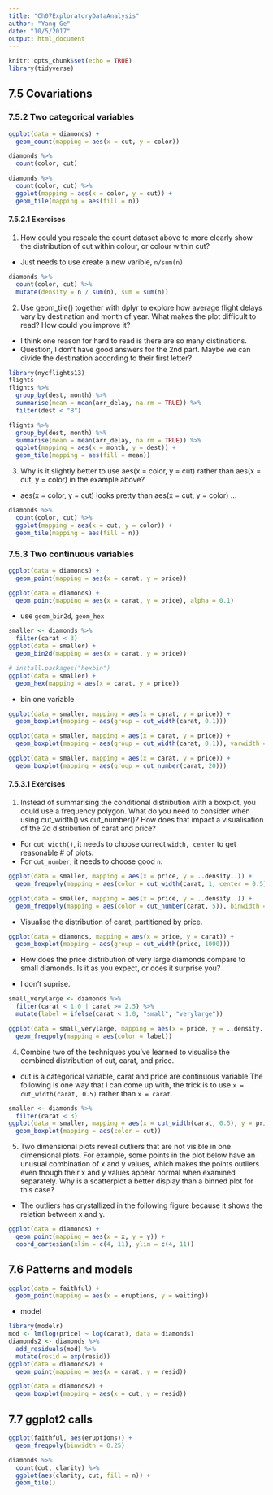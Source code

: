 ```yaml
---
title: "Ch07ExploratoryDataAnalysis"
author: "Yang Ge"
date: "10/5/2017"
output: html_document
---
```


```r
knitr::opts_chunk$set(echo = TRUE)
library(tidyverse)
```

## 7.5 Covariations

### 7.5.2 Two categorical variables

```r
ggplot(data = diamonds) +
  geom_count(mapping = aes(x = cut, y = color))
```
```r
diamonds %>%
  count(color, cut)

diamonds %>%
  count(color, cut) %>%
  ggplot(mapping = aes(x = color, y = cut)) +
  geom_tile(mapping = aes(fill = n))

```

#### 7.5.2.1 Exercises

1. How could you rescale the count dataset above to more clearly show the
    distribution of cut within colour, or colour within cut?

* Just needs to use create a new varible, `n/sum(n)`

```r
diamonds %>%
  count(color, cut) %>%
  mutate(density = n / sum(n), sum = sum(n))
```

2. Use geom_tile() together with dplyr to explore how average flight delays 
   vary by destination and month of year. What makes the plot difficult to read?
   How could you improve it?
   
* I think one reason for hard to read is there are so many distinations.
* Question, I don't have good answers for the 2nd part. Maybe we can divide the destination
  according to their first letter?

```r
library(nycflights13)
flights
flights %>%
  group_by(dest, month) %>%
  summarise(mean = mean(arr_delay, na.rm = TRUE)) %>%
  filter(dest < "B")

flights %>%
  group_by(dest, month) %>%
  summarise(mean = mean(arr_delay, na.rm = TRUE)) %>%
  ggplot(mapping = aes(x = month, y = dest)) +
  geom_tile(mapping = aes(fill = mean))
```

3. Why is it slightly better to use aes(x = color, y = cut) rather than
    aes(x = cut, y = color) in the example above?
    
* aes(x = color, y = cut) looks pretty than aes(x = cut, y = color) ...

```r
diamonds %>%
  count(color, cut) %>%
  ggplot(mapping = aes(x = cut, y = color)) +
  geom_tile(mapping = aes(fill = n))
```

### 7.5.3 Two continuous variables

```r
ggplot(data = diamonds) +
  geom_point(mapping = aes(x = carat, y = price))
```

```r
ggplot(data = diamonds) +
  geom_point(mapping = aes(x = carat, y = price), alpha = 0.1)
```

* use `geom_bin2d`, `geom_hex`

```r
smaller <- diamonds %>%
  filter(carat < 3)
ggplot(data = smaller) +
  geom_bin2d(mapping = aes(x = carat, y = price))

# install.packages("hexbin")
ggplot(data = smaller) +
  geom_hex(mapping = aes(x = carat, y = price))

```

* bin one variable

```r
ggplot(data = smaller, mapping = aes(x = carat, y = price)) +
  geom_boxplot(mapping = aes(group = cut_width(carat, 0.1)))

ggplot(data = smaller, mapping = aes(x = carat, y = price)) +
  geom_boxplot(mapping = aes(group = cut_width(carat, 0.1)), varwidth = TRUE)

ggplot(data = smaller, mapping = aes(x = carat, y = price)) +
  geom_boxplot(mapping = aes(group = cut_number(carat, 20)))
```

#### 7.5.3.1 Exercises

1. Instead of summarising the conditional distribution with a boxplot,
  you could use a frequency polygon. What do you need to consider when
  using cut_width() vs cut_number()? How does that impact a visualisation
  of the 2d distribution of carat and price?

* For `cut_width()`, it needs to choose correct `width, center` to get reasonable # of plots.
* For `cut_number`, it needs to choose good `n`.

```r
ggplot(data = smaller, mapping = aes(x = price, y = ..density..)) +
  geom_freqpoly(mapping = aes(color = cut_width(carat, 1, center = 0.5)), binwidth = 500)

ggplot(data = smaller, mapping = aes(x = price, y = ..density..)) +
  geom_freqpoly(mapping = aes(color = cut_number(carat, 5)), binwidth = 500)

```

* Visualise the distribution of carat, partitioned by price.

```r
ggplot(data = diamonds, mapping = aes(x = price, y = carat)) +
  geom_boxplot(mapping = aes(group = cut_width(price, 1000)))
```

* How does the price distribution of very large diamonds compare to small diamonds.
  Is it as you expect, or does it surprise you?
  
* I don't suprise.

```r
small_verylarge <- diamonds %>%
  filter(carat < 1.0 | carat >= 2.5) %>%
  mutate(label = ifelse(carat < 1.0, "small", "verylarge"))

ggplot(data = small_verylarge, mapping = aes(x = price, y = ..density..)) +
  geom_freqpoly(mapping = aes(color = label))
```

4. Combine two of the techniques you’ve learned to visualise the combined distribution of cut, carat, and price.

* cut is a categorical variable, carat and price are continuous variable
  The following is one way that I can come up with, the trick is to use `x = cut_width(carat, 0.5)` rather
  than `x = carat`.

```r
smaller <- diamonds %>%
  filter(carat < 3)
ggplot(data = smaller, mapping = aes(x = cut_width(carat, 0.5), y = price, color = cut)) +
  geom_boxplot(mapping = aes(color = cut))
```

5. Two dimensional plots reveal outliers that are not visible in one dimensional plots. For example,
    some points in the plot below have an unusual combination of x and y values, which makes the points
    outliers even though their x and y values appear normal when examined separately.
    Why is a scatterplot a better display than a binned plot for this case?

* The outliers has crystallized in the following figure because it shows the relation between x and y.

```r
ggplot(data = diamonds) +
  geom_point(mapping = aes(x = x, y = y)) +
  coord_cartesian(xlim = c(4, 11), ylim = c(4, 11))
```

## 7.6 Patterns and models

```r
ggplot(data = faithful) +
  geom_point(mapping = aes(x = eruptions, y = waiting))
```

* model

```r
library(modelr)
mod <- lm(log(price) ~ log(carat), data = diamonds)
diamonds2 <- diamonds %>%
  add_residuals(mod) %>%
  mutate(resid = exp(resid))
ggplot(data = diamonds2) +
  geom_point(mapping = aes(x = carat, y = resid))
```

```r
ggplot(data = diamonds2) +
  geom_boxplot(mapping = aes(x = cut, y = resid))
```

## 7.7 ggplot2 calls

```r
ggplot(faithful, aes(eruptions)) + 
  geom_freqpoly(binwidth = 0.25)
```

```r
diamonds %>%
  count(cut, clarity) %>%
  ggplot(aes(clarity, cut, fill = n)) +
  geom_tile()
```

